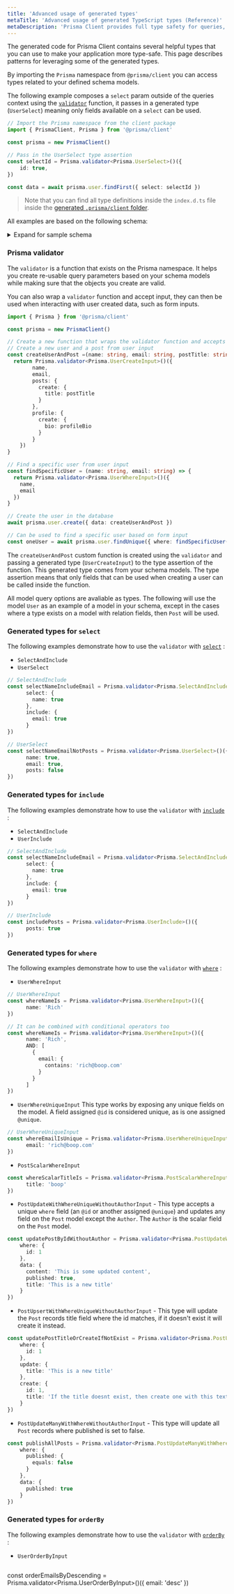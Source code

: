 ```yaml
---
title: 'Advanced usage of generated types'
metaTitle: 'Advanced usage of generated TypeScript types (Reference)'
metaDescription: 'Prisma Client provides full type safety for queries, even for partial queries or included relations. This page explains how to leverage the generated types.'
---
```


<TopBlock>

The generated code for Prisma Client contains several helpful types that you can use to make your application more type-safe. This page describes patterns for leveraging some of the generated types.

By importing the `Prisma` namespace from `@prisma/client` you can access types related to your defined schema models.

The following example composes a `select` param outside of the queries context using the [`validator`](#prisma-validator) function, it passes in a generated type (`UserSelect`) meaning only fields available on a `select` can be used.

```ts
// Import the Prisma namespace from the client package
import { PrismaClient, Prisma } from '@prisma/client'

const prisma = new PrismaClient()

// Pass in the UserSelect type assertion
const selectId = Prisma.validator<Prisma.UserSelect>()({
    id: true,
})

const data = await prisma.user.findFirst({ select: selectId })
```

> Note that you can find all type definitions inside the `index.d.ts` file inside the [generated `.prisma/client` folder](working-with-prismaclient/generating-prisma-client#the-prismaclient-npm-package).

</TopBlock>

All examples are based on the following schema:

<details><summary>Expand for sample schema</summary>

```prisma
generator client {
  provider = "prisma-client-js"
}

datasource db {
  provider = "postgresql"
  url      = env("DATABASE_URL")
}

model Post {
  id        Int      @id @default(autoincrement())
  createdAt DateTime @default(now())
  updatedAt DateTime @updatedAt
  title     String   @db.VarChar(255)
  content   String?
  published Boolean  @default(false)
  author    User     @relation(fields: [authorId], references: [id])
  authorId  Int
}

model Profile {
  id     Int     @id @default(autoincrement())
  bio    String?
  user   User    @relation(fields: [userId], references: [id])
  userId Int     @unique
}

model User {
  id      Int      @id @default(autoincrement())
  email   String   @unique
  name    String?
  posts   Post[]
  profile Profile?
}
```

</details>

### <inlinecode>Prisma validator</inlinecode>

The `validator` is a function that exists on the Prisma namespace. It helps you create re-usable query parameters based on your schema models while making sure that the objects you create are valid.

You can also wrap a `validator` function and accept input, they can then be used when interacting with user created data, such as form inputs.

```ts
import { Prisma } from '@prisma/client'

const prisma = new PrismaClient()

// Create a new function that wraps the validator function and accepts input.
// Create a new user and a post from user input
const createUserAndPost =(name: string, email: string, postTitle: string, profileBio: string) => {
  return Prisma.validator<Prisma.UserCreateInput>()({
        name,
        email,
        posts: {
          create: {
            title: postTitle
          }
        },
        profile: {
          create: {
            bio: profileBio
          }
        }
    })
}

// Find a specific user from user input
const findSpecificUser = (name: string, email: string) => {
  return Prisma.validator<Prisma.UserWhereInput>()({
    name,
    email
  })
}

// Create the user in the database
await prisma.user.create({ data: createUserAndPost })

// Can be used to find a specific user based on form input
const oneUser = await prisma.user.findUnique({ where: findSpecificUser('Rich', 'rich@boop.com') })
```

The `createUserAndPost` custom function is created using the `validator` and passing a generated type (`UserCreateInput`) to the type assertion of the function. This generated type comes from your schema models.
The type assertion means that only fields that can be used when creating a user can be called inside the function.

All model query options are avaliable as types. The following will use the model `User` as an example of a model in your schema, except in the cases where a type exists on a model with relation fields,
then `Post` will be used.

### Generated types for `select`

The following examples demonstrate how to use the `validator` with [`select`](../../../../reference/api-reference/prisma-client-reference/#select) <span class="api"></span>:

  - `SelectAndInclude`
  - `UserSelect`

```ts
// SelectAndInclude
const selectNameIncludeEmail = Prisma.validator<Prisma.SelectAndInclude>()({
      select: {
        name: true
      },
      include: {
        email: true
      }
})

// UserSelect
const selectNameEmailNotPosts = Prisma.validator<Prisma.UserSelect>()({
      name: true,
      email: true,
      posts: false
})
```

### Generated types for `include`

The following examples demonstrate how to use the `validator` with [`include`](../../../../reference/api-reference/prisma-client-reference/#include) <span class="api"></span>:

  - `SelectAndInclude`
  - `UserInclude`

```ts
// SelectAndInclude
const selectNameIncludeEmail = Prisma.validator<Prisma.SelectAndInclude>()({
      select: {
        name: true
      },
      include: {
        email: true
      }
})

// UserInclude
const includePosts = Prisma.validator<Prisma.UserInclude>()({
      posts: true
})
```

### Generated types for `where`

The following examples demonstrate how to use the `validator` with [`where`](../../../../reference/api-reference/prisma-client-reference/#where) <span class="api"></span>:

  - `UserWhereInput`
```ts
// UserWhereInput
const whereNameIs = Prisma.validator<Prisma.UserWhereInput>()({
      name: 'Rich'
})

// It can be combined with conditional operators too
const whereNameIs = Prisma.validator<Prisma.UserWhereInput>()({
      name: 'Rich',
      AND: [
        {
          email: {
            contains: 'rich@boop.com'
          }
        }
      ]
})
```
  - `UserWhereUniqueInput` This type works by exposing any unique fields on the model. A field assigned `@id` is considered unique,
  as is one assigned `@unique`.
```ts
// UserWhereUniqueInput
const whereEmailIsUnique = Prisma.validator<Prisma.UserWhereUniqueInput>()({
      email: 'rich@boop.com'
})
```
  - `PostScalarWhereInput`
  ```ts
const whereScalarTitleIs = Prisma.validator<Prisma.PostScalarWhereInput>()({
        title: 'boop'
})
  ```
  - `PostUpdateWithWhereUniqueWithoutAuthorInput` - This type accepts a unique `where` field (an `@id` or another assigned `@unique`)
  and updates any field on the `Post` model except the `Author`. The `Author` is the scalar field on the `Post` model.
  ```ts
const updatePostByIdWithoutAuthor = Prisma.validator<Prisma.PostUpdateWithWhereUniqueWithoutAuthorInput>()({
      where: {
        id: 1
      },
      data: {
        content: 'This is some updated content',
        published: true,
        title: 'This is a new title'
      }
})
  ```
  - `PostUpsertWithWhereUniqueWithoutAuthorInput` - This type will update the `Post` records title field where the id matches, if it doesn't exist it will create it instead.
  ```ts
const updatePostTitleOrCreateIfNotExist = Prisma.validator<Prisma.PostUpsertWithWhereUniqueWithoutAuthorInput>()({
      where: {
        id: 1
      },
      update: {
        title: 'This is a new title'
      },
      create: {
        id: 1,
        title: 'If the title doesnt exist, then create one with this text'
      }
})
  ```
  - `PostUpdateManyWithWhereWithoutAuthorInput` - This type will update all `Post` records where published is set to false.
  ```ts
const publishAllPosts = Prisma.validator<Prisma.PostUpdateManyWithWhereWithoutAuthorInput>()({
      where: {
        published: {
          equals: false
        }
      },
      data: {
        published: true
      }
})
  ```
### Generated types for `orderBy`

The following examples demonstrate how to use the `validator` with [`orderBy`](../../../../reference/api-reference/prisma-client-reference/#orderBy) <span class="api"></span>:

- `UserOrderByInput`
  ```ts
const orderEmailsByDescending = Prisma.validator<Prisma.UserOrderByInput>()({
      email: 'desc'
})
  ```
